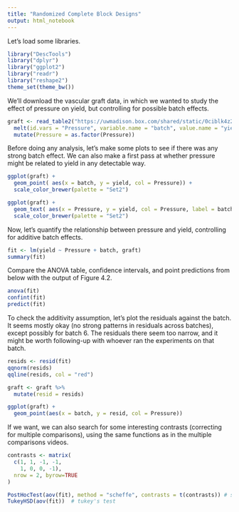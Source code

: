 ```yaml
---
title: "Randomized Complete Block Designs"
output: html_notebook
---
```


Let's load some libraries.

```r
library("DescTools")
library("dplyr")
library("ggplot2")
library("readr")
library("reshape2")
theme_set(theme_bw())
```

We'll download the vascular graft data, in which we wanted to study the effect
of pressure on yield, but controlling for possible batch effects.

```r
graft <- read_table2("https://uwmadison.box.com/shared/static/0ciblk4z2f3k6zizbj4plg3q33w1d0n6.txt") %>%
  melt(id.vars = "Pressure", variable.name = "batch", value.name = "yield") %>%
  mutate(Pressure = as.factor(Pressure))
```

Before doing any analysis, let's make some plots to see if there was any strong
batch effect. We can also make a first pass at whether pressure might be related
to yield in any detectable way.

```r
ggplot(graft) +
  geom_point( aes(x = batch, y = yield, col = Pressure)) +
  scale_color_brewer(palette = "Set2")

ggplot(graft) +
  geom_text( aes(x = Pressure, y = yield, col = Pressure, label = batch)) +
  scale_color_brewer(palette = "Set2")
```
Now, let's quantify the relationship between pressure and yield, controlling for
additive batch effects.

```r
fit <- lm(yield ~ Pressure + batch, graft)
summary(fit)
```

Compare the ANOVA table, confidence intervals, and point predictions from below with the output of Figure 4.2.

```r
anova(fit)
confint(fit)
predict(fit)
```

To check the additivity assumption, let's plot the residuals against the batch.
It seems mostly okay (no strong patterns in residuals across batches), except
possibly for batch 6. The residuals there seem too narrow, and it might be worth
following-up with whoever ran the experiments on that batch.

```r
resids <- resid(fit)
qqnorm(resids)
qqline(resids, col = "red")

graft <- graft %>%
  mutate(resid = resids)

ggplot(graft) +
  geom_point(aes(x = batch, y = resid, col = Pressure))
```

If we want, we can also search for some interesting contrasts (correcting for
multiple comparisons), using the same functions as in the multiple comparisons
videos.

```r
contrasts <- matrix(
  c(1, 1, -1, -1,
    1, 0, 0, -1),
  nrow = 2, byrow=TRUE
)

PostHocTest(aov(fit), method = "scheffe", contrasts = t(contrasts)) # scheffe's method
TukeyHSD(aov(fit))  # tukey's test
``` 

